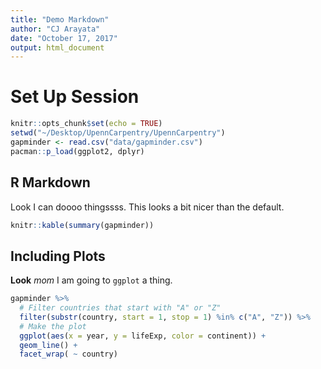 ```yaml
---
title: "Demo Markdown"
author: "CJ Arayata"
date: "October 17, 2017"
output: html_document
---
```


# Set Up Session
```r
knitr::opts_chunk$set(echo = TRUE)
setwd("~/Desktop/UpennCarpentry/UpennCarpentry")
gapminder <- read.csv("data/gapminder.csv")
pacman::p_load(ggplot2, dplyr)
```

## R Markdown

Look I can doooo thingssss. This looks a bit nicer than the default.

```r
knitr::kable(summary(gapminder))
```

## Including Plots

**Look** _mom_ I am going to `ggplot` a thing.

```r
gapminder %>%
  # Filter countries that start with "A" or "Z"
  filter(substr(country, start = 1, stop = 1) %in% c("A", "Z")) %>%
  # Make the plot
  ggplot(aes(x = year, y = lifeExp, color = continent)) +
  geom_line() +
  facet_wrap( ~ country)
```

